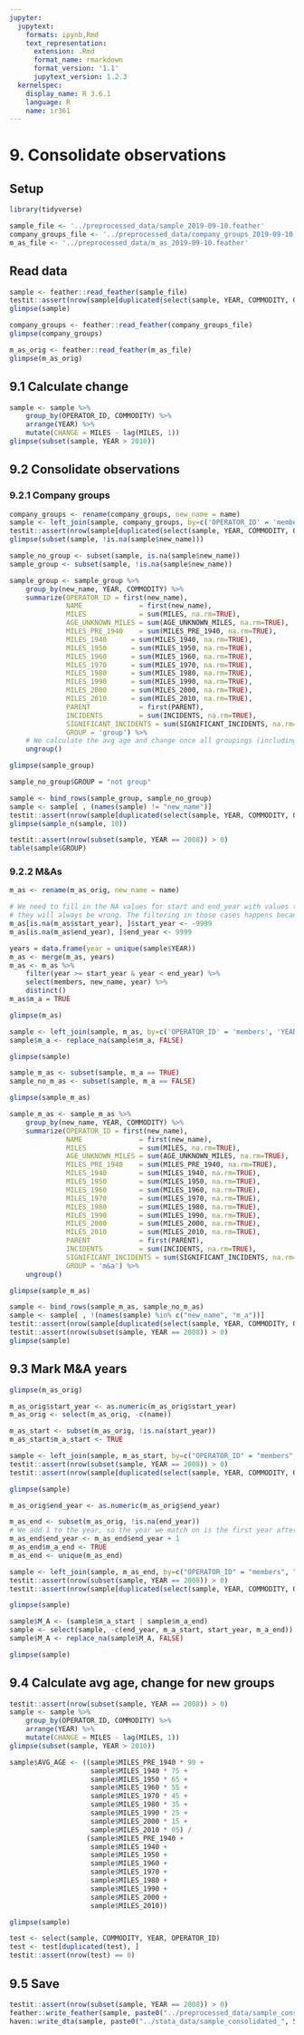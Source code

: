 ```yaml
---
jupyter:
  jupytext:
    formats: ipynb,Rmd
    text_representation:
      extension: .Rmd
      format_name: rmarkdown
      format_version: '1.1'
      jupytext_version: 1.2.3
  kernelspec:
    display_name: R 3.6.1
    language: R
    name: ir361
---
```


# 9. Consolidate observations


## Setup

```r
library(tidyverse)
```

```r
sample_file <- '../preprocessed_data/sample_2019-09-10.feather'
company_groups_file <- '../preprocessed_data/company_groups_2019-09-10.feather'
m_as_file <- '../preprocessed_data/m_as_2019-09-10.feather'
```

## Read data

```r
sample <- feather::read_feather(sample_file)
testit::assert(nrow(sample[duplicated(select(sample, YEAR, COMMODITY, OPERATOR_ID)), ]) == 0)
glimpse(sample)
```

```r
company_groups <- feather::read_feather(company_groups_file)
glimpse(company_groups)
```

```r
m_as_orig <- feather::read_feather(m_as_file)
glimpse(m_as_orig)
```

## 9.1 Calculate change

```r
sample <- sample %>%
    group_by(OPERATOR_ID, COMMODITY) %>%
    arrange(YEAR) %>%
    mutate(CHANGE = MILES - lag(MILES, 1))
glimpse(subset(sample, YEAR > 2010))
```

## 9.2 Consolidate observations


### 9.2.1 Company groups

```r
company_groups <- rename(company_groups, new_name = name)
sample <- left_join(sample, company_groups, by=c('OPERATOR_ID' = 'members'))
testit::assert(nrow(sample[duplicated(select(sample, YEAR, COMMODITY, OPERATOR_ID)), ]) == 0)
glimpse(subset(sample, !is.na(sample$new_name)))
```

```r
sample_no_group <- subset(sample, is.na(sample$new_name))
sample_group <- subset(sample, !is.na(sample$new_name))

sample_group <- sample_group %>%
    group_by(new_name, YEAR, COMMODITY) %>%
    summarize(OPERATOR_ID = first(new_name), 
              NAME              = first(new_name),
              MILES             = sum(MILES, na.rm=TRUE), 
              AGE_UNKNOWN_MILES = sum(AGE_UNKNOWN_MILES, na.rm=TRUE), 
              MILES_PRE_1940    = sum(MILES_PRE_1940, na.rm=TRUE), 
              MILES_1940      = sum(MILES_1940, na.rm=TRUE),
              MILES_1950      = sum(MILES_1950, na.rm=TRUE),
              MILES_1960      = sum(MILES_1960, na.rm=TRUE),
              MILES_1970      = sum(MILES_1970, na.rm=TRUE),
              MILES_1980      = sum(MILES_1980, na.rm=TRUE),
              MILES_1990      = sum(MILES_1990, na.rm=TRUE),
              MILES_2000      = sum(MILES_2000, na.rm=TRUE),
              MILES_2010      = sum(MILES_2010, na.rm=TRUE),
              PARENT            = first(PARENT), 
              INCIDENTS         = sum(INCIDENTS, na.rm=TRUE), 
              SIGNIFICANT_INCIDENTS = sum(SIGNIFICANT_INCIDENTS, na.rm=TRUE), 
              GROUP = 'group') %>%
    # We calculate the avg age and change once all groupings (including M&As below), are taken care of
    ungroup()

glimpse(sample_group)
```

```r
sample_no_group$GROUP = "not group"

sample <- bind_rows(sample_group, sample_no_group)
sample <- sample[ , (names(sample) != "new_name")]
testit::assert(nrow(sample[duplicated(select(sample, YEAR, COMMODITY, OPERATOR_ID)), ]) == 0)
glimpse(sample_n(sample, 10))
```

```r
testit::assert(nrow(subset(sample, YEAR == 2008)) > 0)
table(sample$GROUP)
```

### 9.2.2 M&As

```r
m_as <- rename(m_as_orig, new_name = name)

# We need to fill in the NA values for start and end_year with values that always match, because when logical conditions encounter NAs
# they will always be wrong. The filtering in those cases happens because the new_name column is NA.
m_as[is.na(m_as$start_year), ]$start_year <- -9999
m_as[is.na(m_as$end_year), ]$end_year <- 9999

years = data.frame(year = unique(sample$YEAR))
m_as <- merge(m_as, years)
m_as <- m_as %>%
    filter(year >= start_year & year < end_year) %>%
    select(members, new_name, year) %>%
    distinct()
m_as$m_a = TRUE

glimpse(m_as)
```

```r
sample <- left_join(sample, m_as, by=c('OPERATOR_ID' = 'members', 'YEAR' = 'year'))
sample$m_a <- replace_na(sample$m_a, FALSE)

glimpse(sample)
```

```r
sample_m_as <- subset(sample, m_a == TRUE)
sample_no_m_as <- subset(sample, m_a == FALSE)

glimpse(sample_m_as)
```

```r
sample_m_as <- sample_m_as %>%
    group_by(new_name, YEAR, COMMODITY) %>%
    summarize(OPERATOR_ID = first(new_name), 
              NAME              = first(new_name),
              MILES             = sum(MILES, na.rm=TRUE), 
              AGE_UNKNOWN_MILES = sum(AGE_UNKNOWN_MILES, na.rm=TRUE), 
              MILES_PRE_1940    = sum(MILES_PRE_1940, na.rm=TRUE), 
              MILES_1940        = sum(MILES_1940, na.rm=TRUE),
              MILES_1950        = sum(MILES_1950, na.rm=TRUE),
              MILES_1960        = sum(MILES_1960, na.rm=TRUE),
              MILES_1970        = sum(MILES_1970, na.rm=TRUE),
              MILES_1980        = sum(MILES_1980, na.rm=TRUE),
              MILES_1990        = sum(MILES_1990, na.rm=TRUE),
              MILES_2000        = sum(MILES_2000, na.rm=TRUE),
              MILES_2010        = sum(MILES_2010, na.rm=TRUE),
              PARENT            = first(PARENT), 
              INCIDENTS         = sum(INCIDENTS, na.rm=TRUE), 
              SIGNIFICANT_INCIDENTS = sum(SIGNIFICANT_INCIDENTS, na.rm=TRUE), 
              GROUP = 'm&a') %>%
    ungroup()

glimpse(sample_m_as)
```

```r
sample <- bind_rows(sample_m_as, sample_no_m_as)
sample <- sample[ , !(names(sample) %in% c("new_name", "m_a"))]
testit::assert(nrow(sample[duplicated(select(sample, YEAR, COMMODITY, OPERATOR_ID)), ]) == 0)
testit::assert(nrow(subset(sample, YEAR == 2008)) > 0)
glimpse(sample)
```

## 9.3 Mark M&A years

```r
glimpse(m_as_orig)
```

```r
m_as_orig$start_year <- as.numeric(m_as_orig$start_year)
m_as_orig <- select(m_as_orig, -c(name))

m_as_start <- subset(m_as_orig, !is.na(start_year))
m_as_start$m_a_start <- TRUE

sample <- left_join(sample, m_as_start, by=c("OPERATOR_ID" = "members", "YEAR" = "start_year"))
testit::assert(nrow(subset(sample, YEAR == 2008)) > 0)
testit::assert(nrow(sample[duplicated(select(sample, YEAR, COMMODITY, OPERATOR_ID)), ]) == 0)

glimpse(sample)
```

```r
m_as_orig$end_year <- as.numeric(m_as_orig$end_year)

m_as_end <- subset(m_as_orig, !is.na(end_year))
# We add 1 to the year, so the year we match on is the first year after the group has ceased to exist.
m_as_end$end_year <- m_as_end$end_year + 1
m_as_end$m_a_end <- TRUE
m_as_end <- unique(m_as_end)

sample <- left_join(sample, m_as_end, by=c("OPERATOR_ID" = "members", "YEAR" = "end_year"))
testit::assert(nrow(subset(sample, YEAR == 2008)) > 0)
testit::assert(nrow(sample[duplicated(select(sample, YEAR, COMMODITY, OPERATOR_ID)), ]) == 0)

glimpse(sample)
```

```r
sample$M_A <- (sample$m_a_start | sample$m_a_end)
sample <- select(sample, -c(end_year, m_a_start, start_year, m_a_end))
sample$M_A <- replace_na(sample$M_A, FALSE)

glimpse(sample)
```

## 9.4 Calculate avg age, change for new groups

```r
testit::assert(nrow(subset(sample, YEAR == 2008)) > 0)
sample <- sample %>%
    group_by(OPERATOR_ID, COMMODITY) %>%
    arrange(YEAR) %>%
    mutate(CHANGE = MILES - lag(MILES, 1))
glimpse(subset(sample, YEAR > 2010))
```

```r
sample$AVG_AGE <- ((sample$MILES_PRE_1940 * 90 +
                    sample$MILES_1940 * 75 +
                    sample$MILES_1950 * 65 +
                    sample$MILES_1960 * 55 +
                    sample$MILES_1970 * 45 +
                    sample$MILES_1980 * 35 +
                    sample$MILES_1990 * 25 +
                    sample$MILES_2000 * 15 +
                    sample$MILES_2010 * 05) /
                   (sample$MILES_PRE_1940 +
                    sample$MILES_1940 +
                    sample$MILES_1950 +
                    sample$MILES_1960 +
                    sample$MILES_1970 +
                    sample$MILES_1980 +
                    sample$MILES_1990 +
                    sample$MILES_2000 +
                    sample$MILES_2010))

glimpse(sample)
```

```r
test <- select(sample, COMMODITY, YEAR, OPERATOR_ID)
test <- test[duplicated(test), ]
testit::assert(nrow(test) == 0)
```

## 9.5 Save

```r
testit::assert(nrow(subset(sample, YEAR == 2008)) > 0)
feather::write_feather(sample, paste0("../preprocessed_data/sample_consolidated_", Sys.Date(), ".feather"))
haven::write_dta(sample, paste0("../stata_data/sample_consolidated_", Sys.Date(), ".dta"))
```
